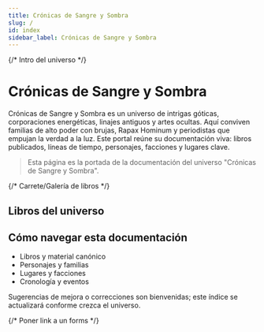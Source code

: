 ```yaml
---
title: Crónicas de Sangre y Sombra
slug: /
id: index
sidebar_label: Crónicas de Sangre y Sombra
---
```



{/* Intro del universo */}
# Crónicas de Sangre y Sombra

Crónicas de Sangre y Sombra es un universo de intrigas góticas, corporaciones energéticas, linajes antiguos y artes ocultas. Aquí conviven familias de alto poder con brujas, Rapax Hominum y periodistas que empujan la verdad a la luz. Este portal reúne su documentación viva: libros publicados, líneas de tiempo, personajes, facciones y lugares clave. 

> Esta página es la portada de la documentación del universo "Crónicas de Sangre y Sombra".


{/* Carrete/Galería de libros */}

## Libros del universo


<BookRoll />


## Cómo navegar esta documentación

- Libros y material canónico
- Personajes y familias 
- Lugares y facciones
- Cronología y eventos

Sugerencias de mejora o correcciones son bienvenidas; este índice se actualizará conforme crezca el universo.

{/* Poner link a un forms */}
